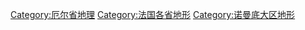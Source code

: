 [[Category:厄尔省地理|Category:厄尔省地理]]
[[Category:法国各省地形|Category:法国各省地形]]
[[Category:诺曼底大区地形|Category:诺曼底大区地形]]